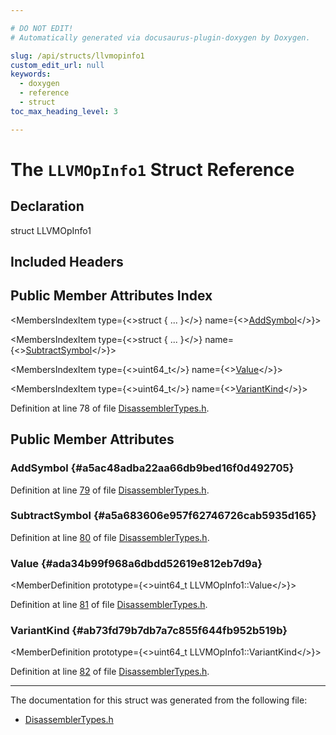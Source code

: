 ```yaml
---

# DO NOT EDIT!
# Automatically generated via docusaurus-plugin-doxygen by Doxygen.

slug: /api/structs/llvmopinfo1
custom_edit_url: null
keywords:
  - doxygen
  - reference
  - struct
toc_max_heading_level: 3

---
```





# The `LLVMOpInfo1` Struct Reference

<DoxygenPage pluginConfig={pluginConfig}>



## Declaration

<CodeBlock>struct LLVMOpInfo1</CodeBlock>

## Included Headers

<IncludesList>
<IncludesListItem
  filePath="llvm-c/DisassemblerTypes.h"
  permalink="/docs/api/files/include/include/llvm-c/disassemblertypes-h"
  isLocal="true" />
</IncludesList>

## Public Member Attributes Index

<MembersIndex>

<MembersIndexItem
  type={<>struct &#123; ... &#125;</>}
  name={<><a href="#a5ac48adba22aa66db9bed16f0d492705">AddSymbol</a></>}>
</MembersIndexItem>

<MembersIndexItem
  type={<>struct &#123; ... &#125;</>}
  name={<><a href="#a5a683606e957f62746726cab5935d165">SubtractSymbol</a></>}>
</MembersIndexItem>

<MembersIndexItem
  type={<>uint64&#95;t</>}
  name={<><a href="#ada34b99f968a6dbdd52619e812eb7d9a">Value</a></>}>
</MembersIndexItem>

<MembersIndexItem
  type={<>uint64&#95;t</>}
  name={<><a href="#ab73fd79b7db7a7c855f644fb952b519b">VariantKind</a></>}>
</MembersIndexItem>

</MembersIndex>


Definition at line 78 of file <a href="/docs/api/files/include/include/llvm-c/disassemblertypes-h">DisassemblerTypes.h</a>.

<SectionDefinition>

## Public Member Attributes

### AddSymbol {#a5ac48adba22aa66db9bed16f0d492705}

<MemberDefinition
  prototype="struct LLVMOpInfoSymbol1 LLVMOpInfo1::AddSymbol">

Definition at line <a href="/docs/api/files/include/include/llvm-c/disassemblertypes-h/#l00079">79</a> of file <a href="/docs/api/files/include/include/llvm-c/disassemblertypes-h">DisassemblerTypes.h</a>.
</MemberDefinition>

### SubtractSymbol {#a5a683606e957f62746726cab5935d165}

<MemberDefinition
  prototype="struct LLVMOpInfoSymbol1 LLVMOpInfo1::SubtractSymbol">

Definition at line <a href="/docs/api/files/include/include/llvm-c/disassemblertypes-h/#l00080">80</a> of file <a href="/docs/api/files/include/include/llvm-c/disassemblertypes-h">DisassemblerTypes.h</a>.
</MemberDefinition>

### Value {#ada34b99f968a6dbdd52619e812eb7d9a}

<MemberDefinition
  prototype={<>uint64&#95;t LLVMOpInfo1::Value</>}>

Definition at line <a href="/docs/api/files/include/include/llvm-c/disassemblertypes-h/#l00081">81</a> of file <a href="/docs/api/files/include/include/llvm-c/disassemblertypes-h">DisassemblerTypes.h</a>.
</MemberDefinition>

### VariantKind {#ab73fd79b7db7a7c855f644fb952b519b}

<MemberDefinition
  prototype={<>uint64&#95;t LLVMOpInfo1::VariantKind</>}>

Definition at line <a href="/docs/api/files/include/include/llvm-c/disassemblertypes-h/#l00082">82</a> of file <a href="/docs/api/files/include/include/llvm-c/disassemblertypes-h">DisassemblerTypes.h</a>.
</MemberDefinition>

</SectionDefinition>

<hr/>

The documentation for this struct was generated from the following file:

<ul>
<li><a href="/docs/api/files/include/include/llvm-c/disassemblertypes-h">DisassemblerTypes.h</a></li>
</ul>

</DoxygenPage>
